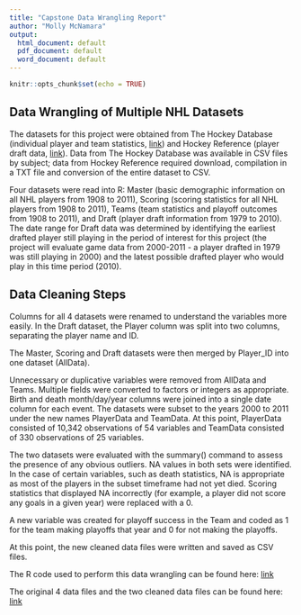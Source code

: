 ```yaml
---
title: "Capstone Data Wrangling Report"
author: "Molly McNamara"
output:
  html_document: default
  pdf_document: default
  word_document: default
---
```


```r
knitr::opts_chunk$set(echo = TRUE)
```

## Data Wrangling of Multiple NHL Datasets

The datasets for this project were obtained from The Hockey Database (individual player and team statistics, [link](http://www.opensourcesports.com/hockey/)) and Hockey Reference (player draft data, [link](http://www.hockey-reference.com/)). Data from The Hockey Database was available in CSV files by subject; data from Hockey Reference required download, compilation in a TXT file and conversion of the entire dataset to CSV.

Four datasets were read into R: Master (basic demographic information on all NHL players from 1908 to 2011), Scoring (scoring statistics for all NHL players from 1908 to 2011), Teams (team statistics and playoff outcomes from 1908 to 2011), and Draft (player draft information from 1979 to 2010).  The date range for Draft data was determined by identifying the earliest drafted player still playing in the period of interest for this project (the project will evaluate game data from 2000-2011 - a player drafted in 1979 was still playing in 2000) and the latest possible drafted player who would play in this time period (2010).  

## Data Cleaning Steps

Columns for all 4 datasets were renamed to understand the variables more easily. In the Draft dataset, the Player column was split into two columns, separating the player name and ID.    

The Master, Scoring and Draft datasets were then merged by Player_ID into one dataset (AllData). 

Unnecessary or duplicative variables were removed from AllData and Teams. Multiple fields were converted to factors or integers as appropriate. Birth and death month/day/year columns were joined into a single date column for each event. The datasets were subset to the years 2000 to 2011 under the new names PlayerData and TeamData.  At this point, PlayerData consisted of 10,342 observations of 54 variables and TeamData consisted of 330 observations of 25 variables.

The two datasets were evaluated with the summary() command to assess the presence of any obvious outliers. NA values in both sets were identified. In the case of certain variables, such as death statistics, NA is appropriate as most of the players in the subset timeframe had not yet died. Scoring statistics that displayed NA incorrectly (for example, a player did not score any goals in a given year) were replaced with a 0.

A new variable was created for playoff success in the Team and coded as 1 for the team making playoffs that year and 0 for not making the playoffs.

At this point, the new cleaned data files were written and saved as CSV files.

The R code used to perform this data wrangling can be found here: [link](https://github.com/bouncebarkrun/SpringboardCapstoneProject/blob/master/Capstone%20Data%20Wrangling.R)

The original 4 data files and the two cleaned data files can be found here: [link](https://github.com/bouncebarkrun/SpringboardCapstoneProject)
